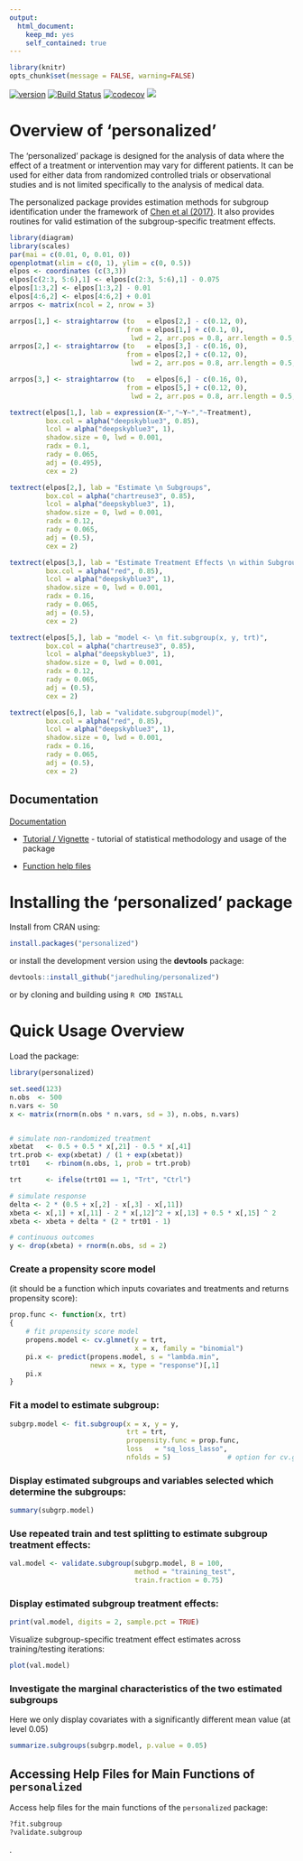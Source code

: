 ```yaml
---
output:
  html_document:
    keep_md: yes
    self_contained: true
---
```





```r
library(knitr)
opts_chunk$set(message = FALSE, warning=FALSE)
```

[![version](http://www.r-pkg.org/badges/version/personalized)](https://cran.r-project.org/package=personalized)
[![Build Status](https://travis-ci.org/jaredhuling/personalized.svg?branch=master)](https://travis-ci.org/jaredhuling/personalized)
[![codecov](https://codecov.io/gh/jaredhuling/personalized/branch/master/graph/badge.svg)](https://codecov.io/gh/jaredhuling/personalized)
[![](http://cranlogs.r-pkg.org/badges/personalized)](http://cran.rstudio.com/web/packages/personalized/index.html)


# Overview of 'personalized'

The 'personalized' package is designed for the analysis of data where the effect of a treatment or intervention may vary for different patients. It can be used for either data from randomized controlled trials or observational studies and is not limited specifically to the analysis of medical data.

The personalized package provides estimation methods for subgroup identification under the framework of [Chen et al (2017)](http://onlinelibrary.wiley.com/doi/10.1111/biom.12676/abstract). It also provides routines for valid estimation of the subgroup-specific treatment effects.


```r
library(diagram)
library(scales)
par(mai = c(0.01, 0, 0.01, 0))
openplotmat(xlim = c(0, 1), ylim = c(0, 0.5))
elpos <- coordinates (c(3,3))
elpos[c(2:3, 5:6),1] <- elpos[c(2:3, 5:6),1] - 0.075
elpos[1:3,2] <- elpos[1:3,2] - 0.01
elpos[4:6,2] <- elpos[4:6,2] + 0.01
arrpos <- matrix(ncol = 2, nrow = 3)

arrpos[1,] <- straightarrow (to   = elpos[2,] - c(0.12, 0),
                             from = elpos[1,] + c(0.1, 0),
                              lwd = 2, arr.pos = 0.8, arr.length = 0.5, endhead = TRUE)
arrpos[2,] <- straightarrow (to   = elpos[3,] - c(0.16, 0),
                             from = elpos[2,] + c(0.12, 0),
                              lwd = 2, arr.pos = 0.8, arr.length = 0.5, endhead = TRUE)

arrpos[3,] <- straightarrow (to   = elpos[6,] - c(0.16, 0),
                             from = elpos[5,] + c(0.12, 0),
                              lwd = 2, arr.pos = 0.8, arr.length = 0.5, endhead = TRUE)

textrect(elpos[1,], lab = expression(X~","~Y~","~Treatment), 
         box.col = alpha("deepskyblue3", 0.85),
         lcol = alpha("deepskyblue3", 1),
         shadow.size = 0, lwd = 0.001,
         radx = 0.1,
         rady = 0.065,
         adj = (0.495),
         cex = 2)

textrect(elpos[2,], lab = "Estimate \n Subgroups", 
         box.col = alpha("chartreuse3", 0.85),
         lcol = alpha("deepskyblue3", 1),
         shadow.size = 0, lwd = 0.001,
         radx = 0.12,
         rady = 0.065,
         adj = (0.5),
         cex = 2)

textrect(elpos[3,], lab = "Estimate Treatment Effects \n within Subgroups", 
         box.col = alpha("red", 0.85),
         lcol = alpha("deepskyblue3", 1),
         shadow.size = 0, lwd = 0.001,
         radx = 0.16,
         rady = 0.065,
         adj = (0.5),
         cex = 2)

textrect(elpos[5,], lab = "model <- \n fit.subgroup(x, y, trt)", 
         box.col = alpha("chartreuse3", 0.85),
         lcol = alpha("deepskyblue3", 1),
         shadow.size = 0, lwd = 0.001,
         radx = 0.12,
         rady = 0.065,
         adj = (0.5),
         cex = 2)

textrect(elpos[6,], lab = "validate.subgroup(model)", 
         box.col = alpha("red", 0.85),
         lcol = alpha("deepskyblue3", 1),
         shadow.size = 0, lwd = 0.001,
         radx = 0.16,
         rady = 0.065,
         adj = (0.5),
         cex = 2)

```

## Documentation

[Documentation](http://jaredhuling.org/personalized/)

- [Tutorial / Vignette](http://jaredhuling.org/personalized/articles/usage_of_the_personalized_package.html) - tutorial of statistical methodology and usage of the package

- [Function help files](http://jaredhuling.org/personalized/reference/index.html)


# Installing the 'personalized' package


Install from CRAN using:
```r
install.packages("personalized")
```

or install the development version using the **devtools** package:
```r
devtools::install_github("jaredhuling/personalized")
```

or by cloning and building using `R CMD INSTALL`

# Quick Usage Overview

Load the package:
```r
library(personalized)
```

```r
set.seed(123)
n.obs  <- 500
n.vars <- 50
x <- matrix(rnorm(n.obs * n.vars, sd = 3), n.obs, n.vars)


# simulate non-randomized treatment
xbetat   <- 0.5 + 0.5 * x[,21] - 0.5 * x[,41]
trt.prob <- exp(xbetat) / (1 + exp(xbetat))
trt01    <- rbinom(n.obs, 1, prob = trt.prob)

trt      <- ifelse(trt01 == 1, "Trt", "Ctrl")

# simulate response
delta <- 2 * (0.5 + x[,2] - x[,3] - x[,11])
xbeta <- x[,1] + x[,11] - 2 * x[,12]^2 + x[,13] + 0.5 * x[,15] ^ 2
xbeta <- xbeta + delta * (2 * trt01 - 1)

# continuous outcomes
y <- drop(xbeta) + rnorm(n.obs, sd = 2)

```

### Create a propensity score model 
(it should be a function which inputs covariates and treatments and returns propensity score):
```r
prop.func <- function(x, trt)
{
    # fit propensity score model
    propens.model <- cv.glmnet(y = trt,
                               x = x, family = "binomial")
    pi.x <- predict(propens.model, s = "lambda.min",
                    newx = x, type = "response")[,1]
    pi.x
}

```

### Fit a model to estimate subgroup:
```r
subgrp.model <- fit.subgroup(x = x, y = y,
                             trt = trt,
                             propensity.func = prop.func,
                             loss   = "sq_loss_lasso",
                             nfolds = 5)              # option for cv.glmnet
```

### Display estimated subgroups and variables selected which determine the subgroups:
```r
summary(subgrp.model)
```

### Use repeated train and test splitting to estimate subgroup treatment effects:
```r
val.model <- validate.subgroup(subgrp.model, B = 100,
                               method = "training_test",
                               train.fraction = 0.75)
```

### Display estimated subgroup treatment effects:
```r
print(val.model, digits = 2, sample.pct = TRUE)
```

Visualize subgroup-specific treatment effect estimates across training/testing iterations:
```r
plot(val.model)
```

### Investigate the marginal characteristics of the two estimated subgroups

Here we only display covariates with a significantly different mean value (at level 0.05)
```r
summarize.subgroups(subgrp.model, p.value = 0.05)
```

## Accessing Help Files for Main Functions of `personalized`

Access help files for the main functions of the `personalized` package:
```r
?fit.subgroup
?validate.subgroup
```


.

